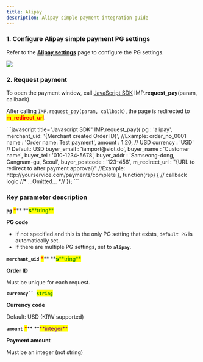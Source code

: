 ```yaml
---
title: Alipay
description: Alipay simple payment integration guide
---
```




### 1. Configure Alipay simple payment PG settings

Refer to the [**Alipay settings**](../../ready/2.-pg/pg/undefined-5) page to configure the PG settings.

![](</gitbook-assets/en/screenshot 2022-06-03 6.30.01.png>)

### 2. Request payment

To open the payment window, call [JavaScript SDK](../../sdk/javascript-sdk/) IMP.**request_pay**(param, callback).

After calling `IMP.request_pay(param, callback)`, the page is redirected to <mark style="color:red;">**m_redirect_url**</mark>.

<Tabs>
<Tab title="General payment request">
```javascript title="Javascript SDK"
IMP.request_pay({
    pg : 'alipay',
    merchant_uid: '{Merchant created Order ID}', //Example: order_no_0001
    name : 'Order name: Test payment',
    amount : 1.20, // USD
    currency : 'USD' // Default: USD
    buyer_email : 'iamport@siot.do',
    buyer_name : 'Customer name',
    buyer_tel : '010-1234-5678',
    buyer_addr : 'Samseong-dong, Gangnam-gu, Seoul',
    buyer_postcode : '123-456',
    m_redirect_url : "{URL to redirect to after payment approval}" //Example: http://yourservice.com/payments/complete
}, function(rsp) { // callback logic
	//* ...Omitted... *//
});
```

####

### Key parameter description

**`pg`** <mark style="color:red;">**\***</mark>\*\* **<mark style="color:green;">**s**</mark><mark style="color:green;">**tring\*\*</mark>

**PG code**

- If not specified and this is the only PG setting that exists, `default PG` is automatically set.
- If there are multiple PG settings, set to **`alipay`**.

**`merchant_uid`** <mark style="color:red;">**\***</mark>\*\* **<mark style="color:green;">**s**</mark><mark style="color:green;">**tring\*\*</mark>

**Order ID**

Must be unique for each request.

**` currency``  `**<mark style="color:green;">**`string`**</mark>

**Currency code**

Default: USD (KRW supported)

**`amount`** <mark style="color:red;">**\***</mark>\*\* **<mark style="color:purple;">**integer\*\*</mark>

**Payment amount**

Must be an integer (not string)

</Tab>
</Tabs>
